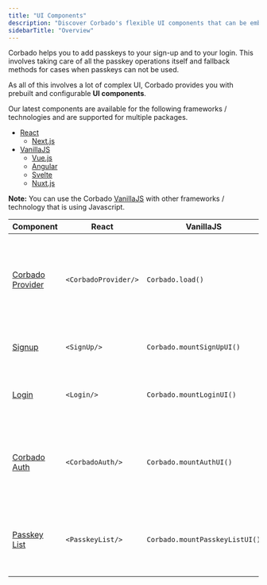 ```yaml
---
title: "UI Components"
description: "Discover Corbado's flexible UI components that can be embedded with a few lines of code."
sidebarTitle: "Overview"
---
```

Corbado helps you to add passkeys to your sign-up and to your login. This involves taking care of all the passkey operations itself and fallback methods for cases when passkeys can not be used.

As all of this involves a lot of complex UI, Corbado provides you with prebuilt and configurable **UI components**.


Our latest components are available for the following frameworks / technologies and are supported for multiple packages.

- [React](/frontend-integration/react)
    - [Next.js](/frontend-integration/next.js)
- [VanillaJS](/frontend-integration/vanilla-js)
    - [Vue.js](/frontend-integration/vue.js)
    - [Angular](/frontend-integration/angular)
    - [Svelte](/frontend-integration/svelte)
    - [Nuxt.js](/frontend-integration/nuxt.js)

**Note:** You can use the Corbado [VanillaJS](/frontend-integration/vanilla-js) with other frameworks / technology that is using Javascript.


| Component          | React                        | VanillaJS                         | Description                 |
| ------------------ | ---------------------------- | --------------------------------- | --------------------------- |  
| [Corbado Provider](/frontend-integration/ui-components/less-than-corbadoprovider-greater-than)   | ```<CorbadoProvider/>```     | ```Corbado.load()```              |**Necessary for adding ui components to an app.** This component is a wrapper that allows you do define global configurations.|
| [Signup](/frontend-integration/ui-components/less-than-signup-greater-than)            | ```<SignUp/> ```             | ```Corbado.mountSignUpUI()```     |Component that allows users to create a new account.|
| [Login](/frontend-integration/ui-components/less-than-login-greater-than)             | ```<Login/>```               | ```Corbado.mountLoginUI()```      |Component that allows users to log in to their account.|
| [Corbado Auth](/frontend-integration/ui-components/less-than-corbadoauth-greater-than)      | ```<CorbadoAuth/>```         | ```Corbado.mountAuthUI()```       |Combines Sign Up and Log In component and takes care of authentication-related navigation.|
| [Passkey List](/frontend-integration/ui-components/less-than-passkeylist-greater-than)       | ```<PasskeyList/>```         | ```Corbado.mountPasskeyListUI()```|Can be embedded in user's profile page and lists all passkeys created by the user.|